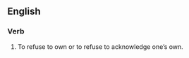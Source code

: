 ==English==

=== Verb===
{{en-infl-reg-consonant|disown||}}
# To refuse to own or to refuse to acknowledge one’s own.
